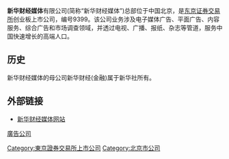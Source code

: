 '''新华财经媒体'''有限公司(简称“新华财经媒体”)总部位于中国北京，是[[东京证券交易所|东京证券交易所]]创业板上市公司，编号9399。该公司业务涉及电子媒体广告、平面广告、内容服务、综合广告和市场调查领域，并透过电视、广播、报纸、杂志等管道，服务中国快速增长的高端人口。

==历史==
新华财经媒体的母公司新华财经(金融)属于新华社所有。

==外部链接==
*[https://web.archive.org/web/20070228152939/http://www.xinhuafinancemedia.com/ 新华财经媒体网站]

[[Category:東京證券交易所上市公司|Category:東京證券交易所上市公司]]
[[Category:北京市公司|Category:北京市公司]]
[[廣告公司|廣告公司]]